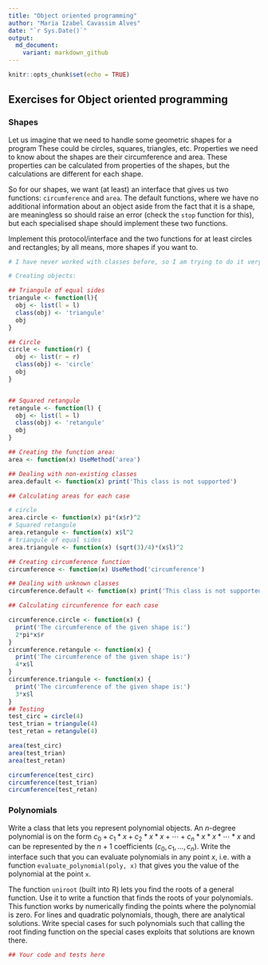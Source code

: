 ```yaml
---
title: "Object oriented programming"
author: "Maria Izabel Cavassim Alves"
date: "`r Sys.Date()`"
output:
  md_document:
    variant: markdown_github
---
```


```r
knitr::opts_chunk$set(echo = TRUE)
```

## Exercises for Object oriented programming


### Shapes

Let us imagine that we need to handle some geometric shapes for a program These could be circles, squares, triangles, etc. Properties we need to know about the shapes are their circumference and area. These properties can be calculated from properties of the shapes, but the calculations are different for each shape.

So for our shapes, we want (at least) an interface that gives us two functions: `circumference` and `area`. The default functions, where we have no additional information about an object aside from the fact that it is a shape, are meaningless so should raise an error (check the `stop` function for this), but each specialised shape should implement these two functions.

Implement this protocol/interface and the two functions for at least circles and rectangles; by all means, more shapes if you want to.

```r
# I have never worked with classes before, so I am trying to do it very detailed... 

# Creating objects:

## Triangule of equal sides
triangule <- function(l){
  obj <- list(l = l)
  class(obj) <- 'triangule'
  obj
}

## Circle
circle <- function(r) {
  obj <- list(r = r)
  class(obj) <- 'circle'
  obj
}  


## Squared retangule
retangule <- function(l) {
  obj <- list(l = l)
  class(obj) <- 'retangule'
  obj
}

## Creating the function area:
area <- function(x) UseMethod('area')

## Dealing with non-existing classes
area.default <- function(x) print('This class is not supported')

## Calculating areas for each case

# circle
area.circle <- function(x) pi*(x$r)^2
# Squared retangule
area.retangule <- function(x) x$l^2 
# triangule of equal sides
area.triangule <- function(x) (sqrt(3)/4)*(x$l)^2

## Creating circumference function
circumference <- function(x) UseMethod('circumference')

## Dealing with unknown classes 
circumference.default <- function(x) print('This class is not supported')

## Calculating circunference for each case

circumference.circle <- function(x) {
  print('The circumference of the given shape is:')
  2*pi*x$r
}
circumference.retangule <- function(x) {
  print('The circumference of the given shape is:')
  4*x$l
}  
circumference.triangule <- function(x) {
  print('The circumference of the given shape is:')
  3*x$l
}
## Testing 
test_circ = circle(4)
test_trian = triangule(4)
test_retan = retangule(4)

area(test_circ)
area(test_trian)
area(test_retan)

circumference(test_circ)
circumference(test_trian)
circumference(test_retan)
```

### Polynomials

Write a class that lets you represent polynomial objects. An $n$-degree polynomial is on the form
$c_0 + c_1 * x + c_2 * x*x + \cdots + c_n * x * x * \cdots * x$
and can be represented by the $n+1$ coefficients $(c_0, c_1, \ldots, c_n)$. Write the interface such that you can evaluate polynomials in any point $x$, i.e. with a function `evaluate_polynomial(poly, x)` that gives you the value of the polynomial at the point `x`.

The function `uniroot` (built into R) lets you find the roots of a general function. Use it to write a function that finds the roots of your polynomials. This function works by numerically finding the points where the polynomial is zero. For lines and quadratic polynomials, though, there are analytical solutions. Write special cases for such polynomials such that calling the root finding function on the special cases exploits that solutions are known there.

```r
## Your code and tests here
```


